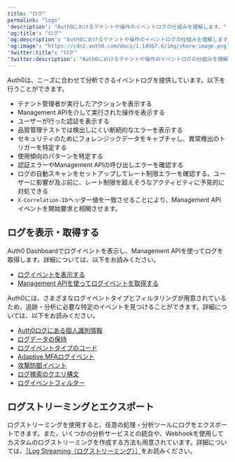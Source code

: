```yaml
---
title: "ログ"
permalink: "logs"
'description': "Auth0におけるテナントや操作のイベントログの仕組みを理解します。"
'og:title': "ログ"
'og:description': "Auth0におけるテナントや操作のイベントログの仕組みを理解します。"
'og:image': "https://cdn2.auth0.com/docs/1.14567.0/img/share-image.png"
'twitter:title': "ログ"
'twitter:description': "Auth0におけるテナントや操作のイベントログの仕組みを理解します。"
---
```


Auth0は、ニーズに合わせて分析できるイベントログを提供しています。以下を行うことができます。

* テナント管理者が実行したアクションを表示する
* <Tooltip data-tooltip-id="react-containers-DefinitionTooltip-0" href="/ja-jp/glossary?term=management-api" tip="Management API: 顧客が管理タスクを実行できるようにするための製品。" cta="用語集の表示">Management API</Tooltip>を介して実行された操作を表示する
* ユーザーが行った認証を表示する
* 品質管理テストでは検出しにくい断続的なエラーを表示する
* セキュリティのためにフォレンジックデータをキャプチャし、異常検出のトリガーを特定する
* 使用傾向のパターンを特定する
* 認証エラーやManagement APIの呼び出しエラーを確認する
* ログの自動スキャンをセットアップしてレート制限エラーを確認する。ユーザーに影響が及ぶ前に、レート制限を超えそうなアクティビティに予見的に対処できる
* `X-Correlation-ID`ヘッダー値を一致させることにより、Management API イベントを開始要求と相関させます。

## ログを表示・取得する

<Tooltip data-tooltip-id="react-containers-DefinitionTooltip-0" href="/ja-jp/glossary?term=auth0-dashboard" tip="Auth0 Dashboard: サービスを構成するためのAuth0の主製品。" cta="用語集の表示">Auth0 Dashboard</Tooltip>でログイベントを表示し、Management APIを使ってログを取得します。詳細については、以下をお読みください。

* [ログイベントを表示する](/ja-jp/deploy-monitor/logs/view-log-events)
* [Management APIを使ってログイベントを取得する](/ja-jp/deploy-monitor/logs/retrieve-log-events-using-mgmt-api)

Auth0には、さまざまなログイベントタイプとフィルタリングが用意されているため、追跡・分析に必要な特定のイベントを見つけることができます。詳細については、以下をお読みください。

* [Auth0ログにある個人識別情報](/ja-jp/deploy-monitor/logs/pii-in-logs)
* [ログデータの保持](/ja-jp/deploy-monitor/logs/log-data-retention)
* [ログイベントタイプのコード](/ja-jp/deploy-monitor/logs/log-event-type-codes)
* [Adaptive MFAログイベント](/ja-jp/secure/multi-factor-authentication/adaptive-mfa/adaptive-mfa-log-events)
* [攻撃防御イベント](/ja-jp/secure/attack-protection/view-attack-protection-events)
* [ログ検索のクエリ構文](/ja-jp/deploy-monitor/logs/log-search-query-syntax)
* [ログイベントフィルター](/ja-jp/deploy-monitor/logs/log-event-filters)

## ログストリーミングとエクスポート

ログストリーミングを使用すると、任意の処理・分析ツールにログをエクスポートできます。また、いくつかの分析サービスとの統合や、Webhookを使用してカスタムのログストリーミングを作成する方法も用意されています。詳細については、[［Log Streaming（ログストリーミング）］](/ja-jp/customize/log-streams)をお読みください。
